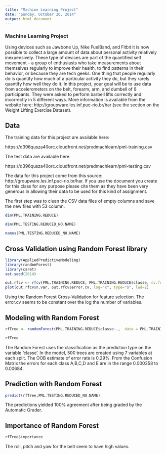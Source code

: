 ```yaml
---
title: "Machine Learning Project"
date: "Sunday, October 26, 2014"
output: html_document
---
```




### Machine Learning Project

Using devices such as Jawbone Up, Nike FuelBand, and Fitbit it is now possible to collect a large amount of data about personal activity relatively inexpensively. These type of devices are part of the quantified self movement – a group of enthusiasts who take measurements about themselves regularly to improve their health, to find patterns in their behavior, or because they are tech geeks. One thing that people regularly do is quantify how much of a particular activity they do, but they rarely quantify how well they do it. In this project, your goal will be to use data from accelerometers on the belt, forearm, arm, and dumbell of 6 participants. They were asked to perform barbell lifts correctly and incorrectly in 5 different ways. More information is available from the website here: http://groupware.les.inf.puc-rio.br/har (see the section on the Weight Lifting Exercise Dataset). 



## Data

The training data for this project are available here: 

https://d396qusza40orc.cloudfront.net/predmachlearn/pml-training.csv

The test data are available here: 

https://d396qusza40orc.cloudfront.net/predmachlearn/pml-testing.csv

The data for this project come from this source: http://groupware.les.inf.puc-rio.br/har. If you use the document you create for this class for any purpose please cite them as they have been very generous in allowing their data to be used for this kind of assignment. 



The first step was to clean the CSV data files of empty columns and save the new files with 53 column.
```r

dim(PML.TRAINING.REDUCE)

dim(PML.TESTING.REDUCED_NO.NAME)

names(PML.TESTING.REDUCED_NO.NAME)

```



## Cross Validation using Random Forest library

```r

library(AppliedPredictiveModeling)
library(randomForest)
library(caret)
set.seed(2014)

out.rfcv <- rfcv(PML.TRAINING.REDUCE, PML.TRAINING.REDUCE$classe, cv.fold=5, scale="log", step=0.5)
plot(out.rfcv$n.var, out.rfcv$error.cv, log="x", type="o", lwd=2)

```
Using the Random Forest Cross-Validation for feature selection. The error.cv seems to be constant over the log the number of variables.


## Modeling with Random Forest

```r

rfTree <- randomForest(PML.TRAINING.REDUCE$classe~.,  data = PML.TRAINING.REDUCE)

rfTree

```
The Random Forest uses the classification as the prediction type on the variable 'classe'.
In the model, 500 trees are created using 7 variables at each split. The OOB estimate of
error rate is 0.29%. From the Confusion Matrix the errors for each class A,B,C,D and E
are in the range 0.000358 to 0.00684.



## Prediction with Random Forest

```r

predict(rfTree,PML.TESTING.REDUCED_NO.NAME)

```
The predictions yielded 100% agreement after being graded by the Automatic Grader.


## Importance of Random Forest

```r

rfTree$importance

```
The roll, pitch and yaw for the belt seem to have high values.



